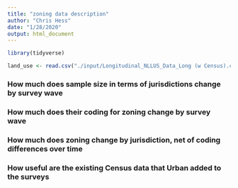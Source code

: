 ```yaml
---
title: "zoning data description"
author: "Chris Hess"
date: "1/28/2020"
output: html_document
---
```


```r
library(tidyverse)

land_use <- read.csv("./input/Longitudinal_NLLUS_Data_Long (w Census).csv")
```

### How much does sample size in terms of jurisdictions change by survey wave

### How much does their coding for zoning change by survey wave

### How much does zoning change by jurisdiction, net of coding differences over time

### How useful are the existing Census data that Urban added to the surveys